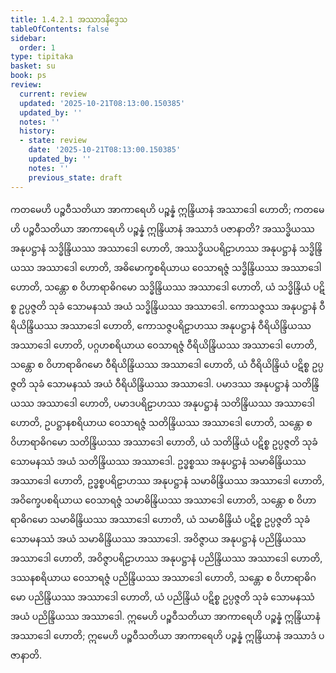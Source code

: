 ```yaml
---
title: 1.4.2.1 အဿာဒနိဒ္ဒေသ
tableOfContents: false
sidebar:
  order: 1
type: tipitaka
basket: su
book: ps
review:
  current: review
  updated: '2025-10-21T08:13:00.150385'
  updated_by: ''
  notes: ''
  history:
  - state: review
    date: '2025-10-21T08:13:00.150385'
    updated_by: ''
    notes: ''
    previous_state: draft
---
```



<DynamicBreadcrumb />


<ReviewStatus review={frontmatter.review} showDetails={true} />

<HypothesisAnnotation frontmatter={frontmatter} />

<Division number="189" book="ps" e="ch" v="26" p="205">

<Paragraph number="1023" book="ps">
ကတမေဟိ ပဉ္စဝီသတိယာ အာကာရေဟိ ပဉ္စန္နံ ဣန္ဒြိယာနံ အဿာဒေါ ဟောတိ; ကတမေဟိ ပဉ္စဝီသတိယာ အာကာရေဟိ ပဉ္စန္နံ ဣန္ဒြိယာနံ အဿာဒံ ပဇာနာတိ? အဿဒ္ဓိယဿ အနုပဋ္ဌာနံ သဒ္ဓိန္ဒြိယဿ အဿာဒေါ ဟောတိ, အဿဒ္ဓိယပရိဠာဟဿ အနုပဋ္ဌာနံ သဒ္ဓိန္ဒြိယဿ အဿာဒေါ ဟောတိ, အဓိမောက္ခစရိယာယ ဝေသာရဇ္ဇံ သဒ္ဓိန္ဒြိယဿ အဿာဒေါ ဟောတိ, သန္တော စ ဝိဟာရာဓိဂမော သဒ္ဓိန္ဒြိယဿ အဿာဒေါ ဟောတိ, ယံ သဒ္ဓိန္ဒြိယံ ပဋိစ္စ ဥပ္ပဇ္ဇတိ သုခံ သောမနဿံ အယံ သဒ္ဓိန္ဒြိယဿ အဿာဒေါ.
</Paragraph>

<Paragraph number="1024" book="ps">
ကောသဇ္ဇဿ အနုပဋ္ဌာနံ ဝီရိယိန္ဒြိယဿ အဿာဒေါ ဟောတိ, ကောသဇ္ဇပရိဠာဟဿ အနုပဋ္ဌာနံ ဝီရိယိန္ဒြိယဿ အဿာဒေါ ဟောတိ, ပဂ္ဂဟစရိယာယ ဝေသာရဇ္ဇံ ဝီရိယိန္ဒြိယဿ အဿာဒေါ ဟောတိ, သန္တော စ ဝိဟာရာဓိဂမော ဝီရိယိန္ဒြိယဿ အဿာဒေါ ဟောတိ, ယံ ဝီရိယိန္ဒြိယံ ပဋိစ္စ ဥပ္ပဇ္ဇတိ သုခံ သောမနဿံ အယံ ဝီရိယိန္ဒြိယဿ အဿာဒေါ.
</Paragraph>

<Paragraph number="1025" book="ps">
ပမာဒဿ အနုပဋ္ဌာနံ သတိန္ဒြိယဿ အဿာဒေါ ဟောတိ, ပမာဒပရိဠာဟဿ အနုပဋ္ဌာနံ သတိန္ဒြိယဿ အဿာဒေါ ဟောတိ, ဥပဋ္ဌာနစရိယာယ ဝေသာရဇ္ဇံ သတိန္ဒြိယဿ အဿာဒေါ ဟောတိ, သန္တော စ ဝိဟာရာဓိဂမော သတိန္ဒြိယဿ အဿာဒေါ ဟောတိ, ယံ သတိန္ဒြိယံ ပဋိစ္စ ဥပ္ပဇ္ဇတိ သုခံ သောမနဿံ အယံ သတိန္ဒြိယဿ အဿာဒေါ.
</Paragraph>

<Paragraph number="1026" book="ps">
ဥဒ္ဓစ္စဿ အနုပဋ္ဌာနံ သမာဓိန္ဒြိယဿ အဿာဒေါ ဟောတိ, ဥဒ္ဓစ္စပရိဠာဟဿ အနုပဋ္ဌာနံ သမာဓိန္ဒြိယဿ အဿာဒေါ ဟောတိ, အဝိက္ခေပစရိယာယ ဝေသာရဇ္ဇံ သမာဓိန္ဒြိယဿ အဿာဒေါ ဟောတိ, သန္တော စ ဝိဟာရာဓိဂမော သမာဓိန္ဒြိယဿ အဿာဒေါ ဟောတိ, ယံ သမာဓိန္ဒြိယံ ပဋိစ္စ ဥပ္ပဇ္ဇတိ သုခံ သောမနဿံ အယံ သမာဓိန္ဒြိယဿ အဿာဒေါ.
</Paragraph>

<Paragraph number="1027" book="ps">
အဝိဇ္ဇာယ အနုပဋ္ဌာနံ ပညိန္ဒြိယဿ အဿာဒေါ ဟောတိ, အဝိဇ္ဇာပရိဠာဟဿ အနုပဋ္ဌာနံ ပညိန္ဒြိယဿ အဿာဒေါ ဟောတိ, ဒဿနစရိယာယ ဝေသာရဇ္ဇံ ပညိန္ဒြိယဿ အဿာဒေါ ဟောတိ, သန္တော စ ဝိဟာရာဓိဂမော ပညိန္ဒြိယဿ အဿာဒေါ ဟောတိ, ယံ ပညိန္ဒြိယံ ပဋိစ္စ ဥပ္ပဇ္ဇတိ သုခံ သောမနဿံ အယံ ပညိန္ဒြိယဿ အဿာဒေါ.
</Paragraph>

<Paragraph number="1028" book="ps">
ဣမေဟိ ပဉ္စဝီသတိယာ အာကာရေဟိ ပဉ္စန္နံ ဣန္ဒြိယာနံ အဿာဒေါ ဟောတိ; ဣမေဟိ ပဉ္စဝီသတိယာ အာကာရေဟိ ပဉ္စန္နံ ဣန္ဒြိယာနံ အဿာဒံ ပဇာနာတိ.
</Paragraph>
</Division>